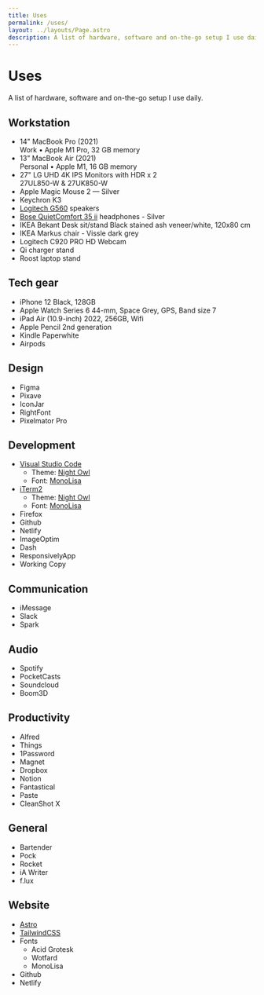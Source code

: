 ```yaml
---
title: Uses
permalink: /uses/
layout: ../layouts/Page.astro
description: A list of hardware, software and on-the-go setup I use daily.
---
```



# Uses

A list of hardware, software and on-the-go setup I use daily.

## Workstation

- 14" MacBook Pro (2021)<br/>
  <span class="text-subtle text-sm">Work • Apple M1 Pro, 32 GB memory</span>
- 13" MacBook Air (2021)<br/>
  <span class="text-subtle text-sm">Personal • Apple M1, 16 GB memory</span>
- 27" LG UHD 4K IPS Monitors with HDR <span class="text-subtle text-sm">x 2</span><br/>
  <span class="text-subtle text-sm">27UL850-W & 27UK850-W</span>
- Apple Magic Mouse 2 — Silver
- Keychron K3
- [Logitech G560](https://www.logitechg.com/en-au/products/gaming-audio/g560-rgb-gaming-speakers.980-001303.html) speakers
- [Bose QuietComfort 35 ii](https://www.bose.com.au/en_au/products/headphones/over_ear_headphones/quietcomfort-35-wireless-ii.html#v=qc35_ii_black) headphones - Silver
- IKEA Bekant Desk sit/stand
  <span class="text-subtle text-sm">Black stained ash veneer/white, 120x80 cm</span>
- IKEA Markus chair - Vissle dark grey
- Logitech C920 PRO HD Webcam
- Qi charger stand
- Roost laptop stand

## Tech gear

- iPhone 12
  <span class="text-subtle text-sm">Black, 128GB</span>
- Apple Watch Series 6
  <span class="text-subtle text-sm">44-mm, Space Grey, GPS, Band size 7</span>
- iPad Air (10.9-inch)
  <span class="text-subtle text-sm">2022, 256GB, Wifi</span>
- Apple Pencil
  <span class="text-subtle text-sm">2nd generation</span>
- Kindle Paperwhite
- Airpods

## Design

- Figma
- Pixave
- IconJar
- RightFont
- Pixelmator Pro

## Development

- [Visual Studio Code](https://code.visualstudio.com/)
  - <span class="text-subtle text-sm">Theme:</span> [Night Owl](https://marketplace.visualstudio.com/items?itemName=sdras.night-owl)
  - <span class="text-subtle text-sm">Font:</span> [MonoLisa](https://www.monolisa.dev/)
- [iTerm2](https://iterm2.com/)
  - <span class="text-subtle text-sm">Theme:</span> [Night Owl](https://github.com/nickcernis/iterm2-night-owl)
  - <span class="text-subtle text-sm">Font:</span> [MonoLisa](https://www.monolisa.dev/)
- Firefox
- Github
- Netlify
- ImageOptim
- Dash
- ResponsivelyApp
- Working Copy

## Communication

- iMessage
- Slack
- Spark

## Audio

- Spotify
- PocketCasts
- Soundcloud
- Boom3D

## Productivity

- Alfred
- Things
- 1Password
- Magnet
- Dropbox
- Notion
- Fantastical
- Paste
- CleanShot X

## General

- Bartender
- Pock
- Rocket
- iA Writer
- f.lux

## Website

- [Astro](https://astro.build/)
- [TailwindCSS](https://tailwindcss.com/)
- Fonts
  - Acid Grotesk
  - Wotfard
  - MonoLisa
- Github
- Netlify
